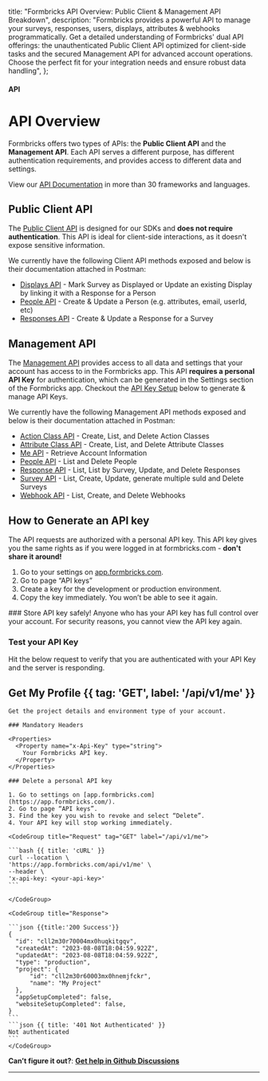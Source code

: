 

  title: "Formbricks API Overview: Public Client & Management API Breakdown",
  description:
    "Formbricks provides a powerful API to manage your surveys, responses, users, displays, attributes & webhooks programmatically. Get a detailed understanding of Formbricks' dual API offerings: the unauthenticated Public Client API optimized for client-side tasks and the secured Management API for advanced account operations. Choose the perfect fit for your integration needs and ensure robust data handling",
};

#### API

# API Overview

Formbricks offers two types of APIs: the **Public Client API** and the **Management API**. Each API serves a different purpose, has different authentication requirements, and provides access to different data and settings.

View our [API Documentation](/api-docs) in more than 30 frameworks and languages.

## Public Client API

The [Public Client API](/api-docs#tag/Client-API) is designed for our SDKs and **does not require authentication**. This API is ideal for client-side interactions, as it doesn't expose sensitive information.

We currently have the following Client API methods exposed and below is their documentation attached in Postman:

- [Displays API](/api-docs#tag/Public-Client-API-greater-Displays) - Mark Survey as Displayed or Update an existing Display by linking it with a Response for a Person
- [People API](/api-docs#tag/Public-Client-API-greater-People) - Create & Update a Person (e.g. attributes, email, userId, etc)
- [Responses API](/api-docs#tag/Public-Client-API-greater-Responses) - Create & Update a Response for a Survey

## Management API

The [Management API](/api-docs#tag/Management-API) provides access to all data and settings that your account has access to in the Formbricks app. This API **requires a personal API Key** for authentication, which can be generated in the Settings section of the Formbricks app. Checkout the [API Key Setup](#how-to-generate-an-api-key) below to generate & manage API Keys.

We currently have the following Management API methods exposed and below is their documentation attached in Postman:

- [Action Class API](/api-docs#tag/Management-API-greater-Action-Class) - Create, List, and Delete Action Classes
- [Attribute Class API](/api-docs#tag/Management-API-greater-Attribute-Class) - Create, List, and Delete Attribute Classes
- [Me API](/api-docs#tag/Management-API-greater-Me) - Retrieve Account Information
- [People API](/api-docs#tag/Management-API-greater-People) - List and Delete People
- [Response API](/api-docs#tag/Management-API-greater-Response) - List, List by Survey, Update, and Delete Responses
- [Survey API](/api-docs#tag/Management-API-greater-Survey) - List, Create, Update, generate multiple suId and Delete Surveys
- [Webhook API](/api-docs#tag/Management-API-greater-Webhook) - List, Create, and Delete Webhooks

## How to Generate an API key

The API requests are authorized with a personal API key. This API key gives you the same rights as if you were logged in at formbricks.com - **don't share it around!**

1. Go to your settings on [app.formbricks.com](https://app.formbricks.com).
2. Go to page “API keys”
   <MdxImage src={AddApiKey} alt="Add API Key" quality="100" className="max-w-full rounded-lg sm:max-w-3xl" />
3. Create a key for the development or production environment.
4. Copy the key immediately. You won’t be able to see it again.
   <MdxImage
     src={ApiKeySecret}
     alt="API Key Secret"
     quality="100"
     className="max-w-full rounded-lg sm:max-w-3xl"
   />

<Note>
  ### Store API key safely! Anyone who has your API key has full control over your account. For security
  reasons, you cannot view the API key again.
</Note>

### Test your API Key

Hit the below request to verify that you are authenticated with your API Key and the server is responding.

## Get My Profile {{ tag: 'GET', label: '/api/v1/me' }}

<Row>
  <Col>

    Get the project details and environment type of your account.

    ### Mandatory Headers

    <Properties>
      <Property name="x-Api-Key" type="string">
        Your Formbricks API key.
      </Property>
    </Properties>

    ### Delete a personal API key

    1. Go to settings on [app.formbricks.com](https://app.formbricks.com/).
    2. Go to page “API keys”.
    3. Find the key you wish to revoke and select “Delete”.
    4. Your API key will stop working immediately.

  </Col>
  <Col sticky>

    <CodeGroup title="Request" tag="GET" label="/api/v1/me">

    ```bash {{ title: 'cURL' }}
    curl --location \
    'https://app.formbricks.com/api/v1/me' \
    --header \
    'x-api-key: <your-api-key>'
    ```

    </CodeGroup>

    <CodeGroup title="Response">

    ```json {{title:'200 Success'}}
    {
      "id": "cll2m30r70004mx0huqkitgqv",
      "createdAt": "2023-08-08T18:04:59.922Z",
      "updatedAt": "2023-08-08T18:04:59.922Z",
      "type": "production",
      "project": {
          "id": "cll2m30r60003mx0hnemjfckr",
          "name": "My Project"
      },
      "appSetupCompleted": false,
      "websiteSetupCompleted": false,
    }
    ```
    ```json {{ title: '401 Not Authenticated' }}
    Not authenticated
    ```
    </CodeGroup>

  </Col>
</Row>

**Can’t figure it out?**: **[Get help in Github Discussions](https://github.com/formbricks/formbricks/discussions)**

---
